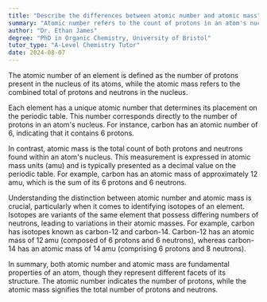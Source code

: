 ```yaml
---
title: "Describe the differences between atomic number and atomic mass"
summary: "Atomic number refers to the count of protons in an atom's nucleus, whereas atomic mass is the sum of protons and neutrons in the atom."
author: "Dr. Ethan James"
degree: "PhD in Organic Chemistry, University of Bristol"
tutor_type: "A-Level Chemistry Tutor"
date: 2024-08-07
---
```


The atomic number of an element is defined as the number of protons present in the nucleus of its atoms, while the atomic mass refers to the combined total of protons and neutrons in the nucleus.

Each element has a unique atomic number that determines its placement on the periodic table. This number corresponds directly to the number of protons in an atom's nucleus. For instance, carbon has an atomic number of $6$, indicating that it contains $6$ protons.

In contrast, atomic mass is the total count of both protons and neutrons found within an atom's nucleus. This measurement is expressed in atomic mass units (amu) and is typically presented as a decimal value on the periodic table. For example, carbon has an atomic mass of approximately $12 \, \text{amu}$, which is the sum of its $6$ protons and $6$ neutrons.

Understanding the distinction between atomic number and atomic mass is crucial, particularly when it comes to identifying isotopes of an element. Isotopes are variants of the same element that possess differing numbers of neutrons, leading to variations in their atomic masses. For example, carbon has isotopes known as carbon-12 and carbon-14. Carbon-12 has an atomic mass of $12 \, \text{amu}$ (composed of $6$ protons and $6$ neutrons), whereas carbon-14 has an atomic mass of $14 \, \text{amu}$ (comprising $6$ protons and $8$ neutrons).

In summary, both atomic number and atomic mass are fundamental properties of an atom, though they represent different facets of its structure. The atomic number indicates the number of protons, while the atomic mass signifies the total number of protons and neutrons.
    